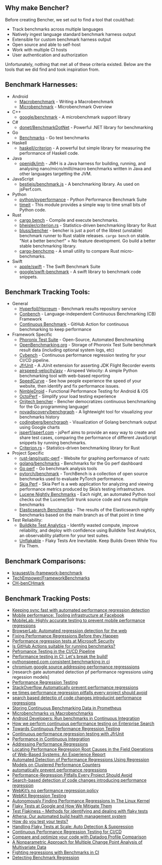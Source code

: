 ## Why make Bencher?

Before creating Bencher, we set out to find a tool that could/had:

- Track benchmarks across multiple languages
- Natively ingest language standard benchmark harness output
- Extensible for custom benchmark harness output
- Open source and able to self-host
- Work with multiple CI hosts
- User authentication and authorization

Unfortunately, nothing that met all of these criteria existed.
Below are the tools that we did find and took inspiration from.

## Benchmark Harnesses:

- Android
  - [Macrobenchmark](https://developer.android.com/topic/performance/benchmarking/macrobenchmark-overview) - Writing a Macrobenchmark
  - [Microbenchmark](https://developer.android.com/topic/performance/benchmarking/microbenchmark-overview) - Microbenchmark Overview
- C++
  - [google/benchmark](https://github.com/google/benchmark) - A microbenchmark support library
- C#
  - [donet/BenchmarkDotNet](https://github.com/dotnet/BenchmarkDotNet) - Powerful .NET library for benchmarking
- Go
  - [Benchmarks](https://pkg.go.dev/testing#hdr-Benchmarks) - Go test benchmarks
- Haskell
  - [haskell/criterion](https://github.com/haskell/criterion) - A powerful but simple library for measuring the performance of Haskell code.
- Java
  - [openjdk/jmh](https://github.com/openjdk/jmh) - JMH is a Java harness for building, running, and analysing nano/micro/milli/macro benchmarks written in Java and other languages targetting the JVM.
- JavaScript
  - [bestiejs/benchmark.js](https://github.com/bestiejs/benchmark.js) - A benchmarking library. As used on jsPerf.com.
- Python
  - [python/pyperformance](https://github.com/python/pyperformance) - Python Performance Benchmark Suite
  - [timeit](https://docs.python.org/3/library/timeit.html) - This module provides a simple way to time small bits of Python code.
- Rust
  - [cargo bench](https://doc.rust-lang.org/cargo/commands/cargo-bench.html) - Compile and execute benchmarks.
  - [bheisler/criterion.rs](https://github.com/bheisler/criterion.rs) - Statistics-driven benchmarking library for Rust
  - [bluss/bencher](https://github.com/bluss/bencher) - bencher is just a port of the libtest (unstable) benchmark runner to Rust stable releases. `cargo bench` on stable. "Not a better bencher!" = No feature development. Go build a better stable benchmarking library.
  - [cargo-benchcmp](https://github.com/BurntSushi/cargo-benchcmp) - A small utility to compare Rust micro-benchmarks.
- Swift
  - [apple/swift](https://github.com/apple/swift/tree/main/benchmark) - The Swift Benchmark Suite
  - [google/swift-benchmark](https://github.com/google/swift-benchmark) - A swift library to benchmark code snippets.

## Benchmark Tracking Tools:

- General
  - [Hyperfoil/Horreum](https://github.com/Hyperfoil/Horreum) - Benchmark results repository service
  - [Conbench](https://github.com/conbench/conbench) - Language-independent Continuous Benchmarking (CB) Framework
  - [Continuous Benchmark](https://github.com/marketplace/actions/continuous-benchmark) - GitHub Action for continuous benchmarking to keep performance
- Framework Specific
  - [Phoronix Test Suite](https://www.phoronix-test-suite.com) - Open-Source, Automated Benchmarking
  - [OpenBenchmarking.org](https://openbenchmarking.org/) - Storage of Phoronix Test Suite benchmark result data (including optional system logs, etc)
  - [Cybench](https://cybench.io) - Continuous performance regression testing for your CI/CD pipeline.
  - [JfrUnit](https://github.com/moditect/jfrunit) - A JUnit extension for asserting JDK Flight Recorder events
  - [airspeed-velocity/asv](https://github.com/airspeed-velocity/asv) - Airspeed Velocity: A simple Python benchmarking tool with web-based reporting
  - [SpeedCurve](https://www.speedcurve.com) - See how people experience the speed of your website, then identify and fix performance issues.
  - [NimbleDroid](https://nimbledroid.com/) - Functional Performance Testing for Android & iOS
  - [OctoPerf](https://octoperf.com/) - Simplify your load testing experience
  - [Orijtech bencher](https://bencher.orijtech.com) - Bencher democratizes continuous benchmarking for the Go programming language!
  - [novadiscovery/benchgraph](https://github.com/novadiscovery/benchgraph) - A lightewight tool for visualizing your benchmarks history
  - [codingberg/benchgraph](https://github.com/codingberg/benchgraph) - Visualization of Golang benchmark output using Google charts
  - [jsperf/jsperf.com](https://github.com/jsperf/jsperf.com) - jsPerf aims to provide an easy way to create and share test cases, comparing the performance of different JavaScript snippets by running benchmarks.
  - [Criterion.rs](https://bheisler.github.io/criterion.rs/book/user_guide/comparing_functions.html) - Statistics-driven benchmarking library for Rust
- Project Specific
  - [rust-lang/rustc-perf](https://github.com/rust-lang/rustc-perf) - Website for graphing performance of rustc
  - [golang/benchmarks](https://github.com/golang/benchmarks) - Benchmarks for the Go perf dashboard
  - [Go perf](https://pkg.go.dev/golang.org/x/perf) - Go benchmark analysis tools
  - [pytorch/benchmark](https://github.com/pytorch/benchmark) - TorchBench is a collection of open source benchmarks used to evaluate PyTorch performance.
  - [Skia Perf](https://skia.org/docs/dev/testing/skiaperf/) - Skia Perf is a web application for analyzing and viewing performance metrics produced by Skia’s testing infrastructure.
  - [Lucene Nightly Benchmarks](https://people.apache.org/~mikemccand/lucenebench) - Each night, an automated Python tool checks out the Lucene/Solr trunk source code and runs multiple benchmarks
  - [Elasticsearch Benchmarks](https://elasticsearch-benchmarks.elastic.co) - The results of the Elasticsearch nightly benchmarks based on the main branch as of that point in time
- Test Reliability:
  - [Buildkite Test Analytics](https://buildkite.com/test-analytics) - Identify wasted compute, improve reliability, and deploy with confidence using Buildkite Test Analytics, an observability platform for your test suites.
  - [Unflakable](https://unflakable.com) - Flaky Tests Are Inevitable. Keep Builds Green While You Fix Them.

## Benchmark Comparisons:

- [krausest/js-framework-benchmark](https://github.com/krausest/js-framework-benchmark)
- [TechEmpower/FrameworkBenchmarks](https://github.com/TechEmpower/FrameworkBenchmarks)
- [CH-benCHmark](https://db.in.tum.de/research/projects/CHbenCHmark/index.shtml)

## Benchmark Tracking Posts:

- [Keeping sync fast with automated performance regression detection](https://dropbox.tech/infrastructure/keeping-sync-fast-with-automated-performance-regression-detectio)
- [Mobile performance: Tooling infrastructure at Facebook](https://engineering.fb.com/2015/04/10/developer-tools/mobile-performance-tooling-infrastructure-at-facebook/)
- [MobileLab: Highly accurate testing to prevent mobile performance regressions](https://engineering.fb.com/2018/10/19/android/mobilelab/)
- [BrowserLab: Automated regression detection for the web](https://engineering.fb.com/2016/08/31/web/browserlab-automated-regression-detection-for-the-web/)
- [Fixing Performance Regressions Before they Happen](https://netflixtechblog.com/fixing-performance-regressions-before-they-happen-eab2602b86fe)
- [Performance regression tests at Microsoft Security](https://devblogs.microsoft.com/premier-developer/performance-regression-tests-at-microsoft-security/)
- [Is GitHub Actions suitable for running benchmarks?](https://labs.quansight.org/blog/2021/08/github-actions-benchmarks)
- [Pefromance Testing in the CI/CD Pipeline](https://www.subject-7.com/performance-testing-in-the-ci-cd-pipeline/)
- [Performance testing in CI: Let's break the build!](https://www.speedcurve.com/blog/performance-testing-in-ci-lets-break-the-build/)
- [pythonspeed.com consistent benchmarking in ci]()
- [chromium google source addressing performance regresssions]()
- [research gate automated detection pf performance regressions using regession models]
- [Performance Regression Testing](https://octoperf.com/blog/2020/11/16/performance-regression-testing)
- [StackOverflow Automatically prevent performance regressions]()
- [ee times performance regression pitfalls every project should avoid]()
- [search based detectio of code changes introducint performance regressions]()
- [Storing Continuous Benchmarking Data in Prometheus](https://www.youtube.com/watch?v=1Yj2pSfsu8I)
- [Microbenchmarks vs Macrobenchmarks](https://engineering.appfolio.com/appfolio-engineering/2019/1/7/microbenchmarks-vs-macrobenchmarks-ie-whats-a-microbenchmark)
- [Android Developers: Run benchmarks in Continuous Integration](https://developer.android.com/topic/performance/benchmarking/benchmarking-in-ci)
- [How we perform continuous performance testing on Enterprise Search](https://www.elastic.co/blog/how-to-use-continuous-performance-testing-for-enterprise-search)
- [Towards Continuous Performance Regression Testing](https://www.morling.dev/blog/towards-continuous-performance-regression-testing)
- [Continuous performance regression testing with JfrUnit](https://developers.redhat.com/devnation/tech-talks/jfrunit)
- [Performance in Continuous Integration](https://www.dynatrace.com/resources/ebooks/javabook/performance-in-continuous-integration/)
- [Addressing Performance Regressions](https://chromium.googlesource.com/chromium/src/+/master/docs/speed/addressing_performance_regressions.md)
- [Locating Performance Regression Root Causes in the Field Operations of Web-Based Systems: An Experience Report](https://ieeexplore.ieee.org/document/9629300)
- [Automated Detection of Performance Regressions Using Regression Models on Clustered Performance Counters](https://www.researchgate.net/publication/281117799_Automated_Detection_of_Performance_Regressions_Using_Regression_Models_on_Clustered_Performance_Counters)
- [automatically prevent performance regressions](https://stackoverflow.com/questions/19713319/automatically-prevent-performance-regressions)
- [Performance-Regression Pitfalls Every Project Should Avoid](https://www.eetimes.eu/performance-regression-pitfalls-every-project-should-avoid/)
- [Search-based detection of code changes introducing performance regression](https://www.sciencedirect.com/science/article/abs/pii/S2210650222000712)
- [WebKit’s no performance regression policy](https://nicoverbruggen.be/blog/webkit-no-regression-policy)
- [WebKit Regression Testing](https://webkit.org/regression-testing/)
- [Autonomously Finding Performance Regressions In The Linux Kernel](https://www.phoronix.com/review/linux_perf_regressions)
- [Flaky Tests at Google and How We Mitigate Them ](https://testing.googleblog.com/2016/05/flaky-tests-at-google-and-how-we.html)
- [Test Flakiness – Methods for identifying and dealing with flaky tests ](https://engineering.atspotify.com/2019/11/test-flakiness-methods-for-identifying-and-dealing-with-flaky-tests/)
- [Athena: Our automated build health management system](https://dropbox.tech/infrastructure/athena-our-automated-build-health-management-system)
- [How do you test your tests?](https://engineering.fb.com/2020/12/10/developer-tools/probabilistic-flakiness/)
- [Handling Flaky Tests at Scale: Auto Detection & Suppression](https://slack.engineering/handling-flaky-tests-at-scale-auto-detection-suppression/)
- [Continuous Performance Regression Testing for CI/CD](https://www.nastel.com/continuous-performance-regression-testing-for-ci-cd/)
- [Compare and optimize your code with Datadog Profile Comparison](https://www.datadoghq.com/blog/code-optimization-datadog-profile-comparison/)
- [A Nonparametric Approach for Multiple Change Point Analysis of Multivariate Data](https://arxiv.org/pdf/1306.4933.pdf)
- [Fighting regressions with Benchmarks in CI](https://medium.com/androiddevelopers/fighting-regressions-with-benchmarks-in-ci-6ea9a14b5c71)
- [Detecting Benchmark Regression](https://bitworking.org/news/2014/11/detecting-benchmark-regressions/)
